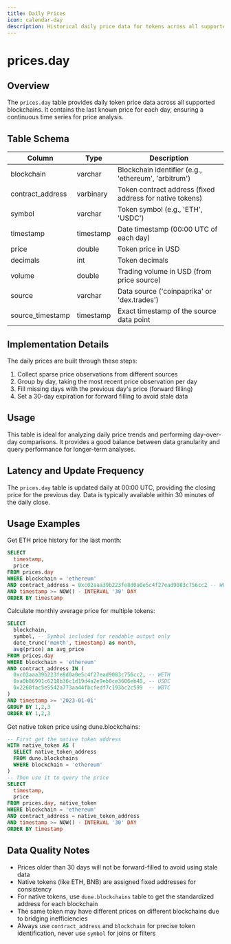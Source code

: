 ```yaml
---
title: Daily Prices
icon: calendar-day
description: Historical daily price data for tokens across all supported blockchains, aggregated at 00:00 UTC
---
```


# prices.day

## Overview

The `prices.day` table provides daily token price data across all supported blockchains. It contains the last known price for each day, ensuring a continuous time series for price analysis.

## Table Schema

| Column | Type | Description |
|--------|------|-------------|
| blockchain | varchar | Blockchain identifier (e.g., 'ethereum', 'arbitrum') |
| contract_address | varbinary | Token contract address (fixed address for native tokens) |
| symbol | varchar | Token symbol (e.g., 'ETH', 'USDC') |
| timestamp | timestamp | Date timestamp (00:00 UTC of each day) |
| price | double | Token price in USD |
| decimals | int | Token decimals |
| volume | double | Trading volume in USD (from price source) |
| source | varchar | Data source ('coinpaprika' or 'dex.trades') |
| source_timestamp | timestamp | Exact timestamp of the source data point |

## Implementation Details

The daily prices are built through these steps:

1. Collect sparse price observations from different sources
2. Group by day, taking the most recent price observation per day
3. Fill missing days with the previous day's price (forward filling)
4. Set a 30-day expiration for forward filling to avoid stale data

## Usage

This table is ideal for analyzing daily price trends and performing day-over-day comparisons. It provides a good balance between data granularity and query performance for longer-term analyses.

## Latency and Update Frequency

The `prices.day` table is updated daily at 00:00 UTC, providing the closing price for the previous day. Data is typically available within 30 minutes of the daily close.

## Usage Examples

Get ETH price history for the last month:
```sql
SELECT
  timestamp,
  price
FROM prices.day
WHERE blockchain = 'ethereum'
AND contract_address = 0xc02aaa39b223fe8d0a0e5c4f27ead9083c756cc2 -- WETH
AND timestamp >= NOW() - INTERVAL '30' DAY
ORDER BY timestamp
```

Calculate monthly average price for multiple tokens:
```sql
SELECT
  blockchain,
  symbol, -- Symbol included for readable output only
  date_trunc('month', timestamp) as month,
  avg(price) as avg_price
FROM prices.day
WHERE blockchain = 'ethereum'
AND contract_address IN (
  0xc02aaa39b223fe8d0a0e5c4f27ead9083c756cc2, -- WETH
  0xa0b86991c6218b36c1d19d4a2e9eb0ce3606eb48, -- USDC
  0x2260fac5e5542a773aa44fbcfedf7c193bc2c599  -- WBTC
)
AND timestamp >= '2023-01-01'
GROUP BY 1,2,3
ORDER BY 1,2,3
```

Get native token price using dune.blockchains:
```sql
-- First get the native token address
WITH native_token AS (
  SELECT native_token_address
  FROM dune.blockchains
  WHERE blockchain = 'ethereum'
)
-- Then use it to query the price
SELECT
  timestamp,
  price
FROM prices.day, native_token
WHERE blockchain = 'ethereum'
AND contract_address = native_token_address
AND timestamp >= NOW() - INTERVAL '30' DAY
ORDER BY timestamp
```

## Data Quality Notes

- Prices older than 30 days will not be forward-filled to avoid using stale data
- Native tokens (like ETH, BNB) are assigned fixed addresses for consistency
- For native tokens, use `dune.blockchains` table to get the standardized address for each blockchain
- The same token may have different prices on different blockchains due to bridging inefficiencies
- Always use `contract_address` and `blockchain` for precise token identification, never use `symbol` for joins or filters 